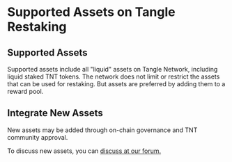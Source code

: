 # Supported Assets on Tangle Restaking

## Supported Assets

Supported assets include all "liquid" assets on Tangle Network, including liquid staked TNT tokens. The network does not limit or restrict the assets that can be used for restaking. But assets are
preferred by adding them to a reward pool.

## Integrate New Assets

New assets may be added through on-chain governance and TNT community approval.

To discuss new assets, you can [discuss at our forum.](https://commonwealth.im/tangle/discussions)
